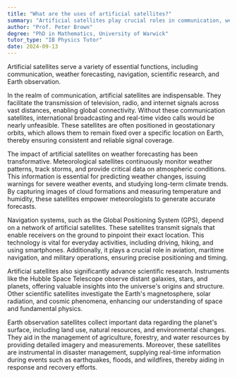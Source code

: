```yaml
---
title: "What are the uses of artificial satellites?"
summary: "Artificial satellites play crucial roles in communication, weather forecasting, navigation, scientific research, and Earth observation, enabling advancements in technology and enhancing our understanding of the planet."
author: "Prof. Peter Brown"
degree: "PhD in Mathematics, University of Warwick"
tutor_type: "IB Physics Tutor"
date: 2024-09-13
---
```


Artificial satellites serve a variety of essential functions, including communication, weather forecasting, navigation, scientific research, and Earth observation.

In the realm of communication, artificial satellites are indispensable. They facilitate the transmission of television, radio, and internet signals across vast distances, enabling global connectivity. Without these communication satellites, international broadcasting and real-time video calls would be nearly unfeasible. These satellites are often positioned in geostationary orbits, which allows them to remain fixed over a specific location on Earth, thereby ensuring consistent and reliable signal coverage.

The impact of artificial satellites on weather forecasting has been transformative. Meteorological satellites continuously monitor weather patterns, track storms, and provide critical data on atmospheric conditions. This information is essential for predicting weather changes, issuing warnings for severe weather events, and studying long-term climate trends. By capturing images of cloud formations and measuring temperature and humidity, these satellites empower meteorologists to generate accurate forecasts.

Navigation systems, such as the Global Positioning System (GPS), depend on a network of artificial satellites. These satellites transmit signals that enable receivers on the ground to pinpoint their exact location. This technology is vital for everyday activities, including driving, hiking, and using smartphones. Additionally, it plays a crucial role in aviation, maritime navigation, and military operations, ensuring precise positioning and timing.

Artificial satellites also significantly advance scientific research. Instruments like the Hubble Space Telescope observe distant galaxies, stars, and planets, offering valuable insights into the universe's origins and structure. Other scientific satellites investigate the Earth's magnetosphere, solar radiation, and cosmic phenomena, enhancing our understanding of space and fundamental physics.

Earth observation satellites collect important data regarding the planet's surface, including land use, natural resources, and environmental changes. They aid in the management of agriculture, forestry, and water resources by providing detailed imagery and measurements. Moreover, these satellites are instrumental in disaster management, supplying real-time information during events such as earthquakes, floods, and wildfires, thereby aiding in response and recovery efforts.
    